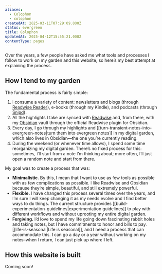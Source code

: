 ```yaml
---
aliases:
  - Colophon
  - colophon
createdAt: 2025-03-11T07:29:09.000Z
status: evergreen
title: Colophon
updatedAt: 2025-04-12T15:55:21.000Z
contentType: pages
---
```

Over the years, a few people have asked me what tools and processes I follow to work on my garden and this website, so here’s my best attempt at explaining the process.

## How I tend to my garden

The fundamental process is fairly simple:

1. I consume a variety of content: newsletters and blogs (through [Readwise Reader](https://readwise.io/read)), e-books (through my Kindle), and podcasts (through [Snipd](https://www.snipd.com/)).
2. All the highlights I take are synced with [Readwise](https://readwise.io) and, from there, with my [Obsidian](https://obsidian.md) vault through the official Readwise plugin for Obsidian.
3. Every day, I go through my highlights and [[turn-transient-notes-into-evergreen-notes|turn them into evergreen notes]] in my digital garden, which also lives in Obsidian—the one you’re currently reading.
4. During the weekend (or whenever time allows), I spend some time reorganizing my digital garden. There’s no fixed process for this: sometimes, I’ll start from a note I’m thinking about; more often, I’ll just open a random note and start from there.

My goal was to create a process that was:

- **Minimalistic.** By this, I mean that I want to use as few tools as possible with as few complications as possible. I like Readwise and Obsidian because they’re simple, beautiful, and still extremely powerful.
- **Flexible.** I have changed this process several times over the years, and I’m sure I will keep changing it as my needs evolve and I find better ways to do things. The current structure provides [[build-experimentation-guidelines|experimentation guidelines]] to play with different workflows and without uprooting my entire digital garden.
- **Forgiving.** I’d love to spend my life going down fascinating rabbit holes and taking notes, but I have commitments to honor and bills to pay. [[life-is-seasonal|Life is seasonal]], and I need a process that can accommodate this. I can go a day or a year without working on my notes–when I return, I can just pick up where I left.

## How this website is built

Coming soon!
